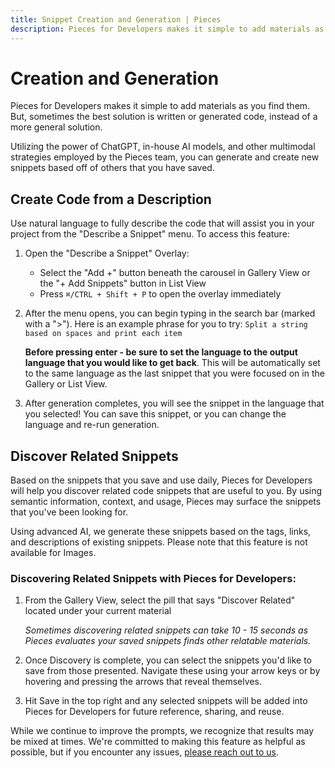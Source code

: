 ```yaml
---
title: Snippet Creation and Generation | Pieces
description: Pieces for Developers makes it simple to add materials as you find them. But, sometimes the best solution is written or generated code instead of a more general solution.
---
```


# Creation and Generation
Pieces for Developers makes it simple to add materials as you find them. But, sometimes the best solution is written or generated code, instead of a more general solution.

Utilizing the power of ChatGPT, in-house AI models, and other multimodal strategies employed by the Pieces team, you can generate and create new snippets based off of others that you have saved.

## Create Code from a Description
Use natural language to fully describe the code that will assist you in your project from the "Describe a Snippet" menu. To access this feature:
1. Open the "Describe a Snippet" Overlay:
    - Select the "Add +" button beneath the carousel in Gallery View or the "+ Add Snippets" button in List View
    - Press ``` ⌘/CTRL + Shift + P ``` to open the overlay immediately

2. After the menu opens, you can begin typing in the search bar (marked with a ">"). Here is an example phrase for you to try: ``` Split a string based on spaces and print each item ```

    **Before pressing enter - be sure to set the language to the output language that you would like to get back**. This will be automatically set to the same language as the last snippet that you were focused on in the Gallery or List View.

3. After generation completes, you will see the snippet in the language that you selected! You can save this snippet, or you can change the language and re-run generation.

## Discover Related Snippets
Based on the snippets that you save and use daily, Pieces for Developers will help you discover related code snippets that are useful to you. By using semantic information, context, and usage, Pieces may surface the snippets that you've been looking for.

Using advanced AI, we generate these snippets based on the tags, links, and descriptions of existing snippets. Please note that this feature is not available for Images.

### Discovering Related Snippets with Pieces for Developers:
1. From the Gallery View, select the pill that says "Discover Related" located under your current material

    _Sometimes discovering related snippets can take 10 - 15 seconds as Pieces evaluates your saved snippets finds other relatable materials._

2. Once Discovery is complete, you can select the snippets you'd like to save from those presented. Navigate these using your arrow keys or by hovering and pressing the arrows that reveal themselves.

3. Hit Save in the top right and any selected snippets will be added into Pieces for Developers for future reference, sharing, and reuse.

While we continue to improve the prompts, we recognize that results may be mixed at times. We're committed to making this feature as helpful as possible, but if you encounter any issues, [please reach out to us](https://getpieces.typeform.com/to/mCjBSIjF).
